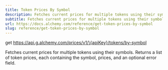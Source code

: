 ```yaml
---
title: Token Prices By Symbol
description: Fetches current prices for multiple tokens using their symbols. Returns a list of token prices, each containing the symbol, prices, and an optional error field.
subtitle: Fetches current prices for multiple tokens using their symbols. Returns a list of token prices, each containing the symbol, prices, and an optional error field.
url: https://docs.alchemy.com/reference/get-token-prices-by-symbol
slug: reference/get-token-prices-by-symbol
---
```


get https://api.g.alchemy.com/prices/v1/\{apiKey}/tokens/by-symbol

Fetches current prices for multiple tokens using their symbols. Returns a list of token prices, each containing the symbol, prices, and an optional error field.
